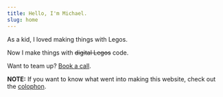 ```yaml
---
title: Hello, I'm Michael.
slug: home
---
```


As a kid, I loved making things with Legos.

Now I make things with ~~digital Legos~~ code.

Want to team up? [Book a call](https://cal.com/bolander72/chat).

**NOTE:** If you want to know what went into making this website, check out the [colophon](/colophon).
